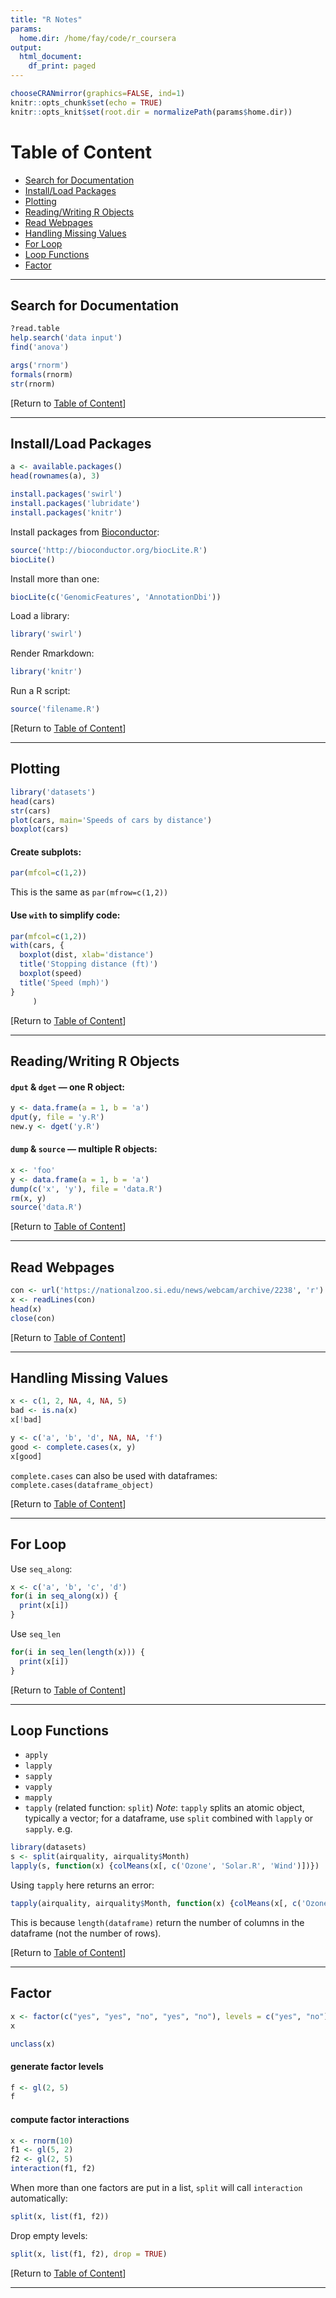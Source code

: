 ```yaml
---
title: "R Notes"
params:
  home.dir: /home/fay/code/r_coursera
output:
  html_document:
    df_print: paged
---
```


```r
chooseCRANmirror(graphics=FALSE, ind=1)
knitr::opts_chunk$set(echo = TRUE)
knitr::opts_knit$set(root.dir = normalizePath(params$home.dir)) 
```

# Table of Content
* [Search for Documentation]
* [Install/Load Packages]
* [Plotting]
* [Reading/Writing R Objects]
* [Read Webpages]
* [Handling Missing Values]
* [For Loop]
* [Loop Functions]
* [Factor]

***

## Search for Documentation
```r
?read.table
help.search('data input')
find('anova')

args('rnorm')
formals(rnorm)
str(rnorm)
```

[Return to [Table of Content]]

***

## Install/Load Packages
```r
a <- available.packages()
head(rownames(a), 3)
```

```r
install.packages('swirl')
install.packages('lubridate')
install.packages('knitr')
```
  
Install packages from [Bioconductor](http:www.bioconductor.org/install):
```r
source('http://bioconductor.org/biocLite.R')
biocLite()
```
  
Install more than one:
```r
biocLite(c('GenomicFeatures', 'AnnotationDbi'))
```
  
Load a library:
```r
library('swirl')
```

Render Rmarkdown:
```r
library('knitr')
```
  
Run a R script:
```r
source('filename.R')
```

[Return to [Table of Content]]

***

## Plotting
```r
library('datasets')
head(cars)
str(cars)
plot(cars, main='Speeds of cars by distance')
boxplot(cars)
```

#### Create subplots:
```r
par(mfcol=c(1,2))
```
This is the same as `par(mfrow=c(1,2))`
  
#### Use `with` to simplify code:
```r
par(mfcol=c(1,2))
with(cars, {
  boxplot(dist, xlab='distance')
  title('Stopping distance (ft)')
  boxplot(speed)
  title('Speed (mph)')
}
     )
```

[Return to [Table of Content]]

***

## Reading/Writing R Objects
#### `dput` & `dget` --- one R object:
```r
y <- data.frame(a = 1, b = 'a')
dput(y, file = 'y.R')
new.y <- dget('y.R')
```

#### `dump` & `source` --- multiple R objects:
```r
x <- 'foo'
y <- data.frame(a = 1, b = 'a')
dump(c('x', 'y'), file = 'data.R')
rm(x, y)
source('data.R')
```

[Return to [Table of Content]]

***

## Read Webpages
```r
con <- url('https://nationalzoo.si.edu/news/webcam/archive/2238', 'r')
x <- readLines(con)
head(x)
close(con)
```

[Return to [Table of Content]]

***

## Handling Missing Values
```r
x <- c(1, 2, NA, 4, NA, 5)
bad <- is.na(x)
x[!bad]
```

```r
y <- c('a', 'b', 'd', NA, NA, 'f')
good <- complete.cases(x, y)
x[good]
```

`complete.cases` can also be used with dataframes:
`complete.cases(dataframe_object)`

[Return to [Table of Content]]

***

## For Loop
Use `seq_along`:
```r
x <- c('a', 'b', 'c', 'd')
for(i in seq_along(x)) {
  print(x[i])
}
```

Use `seq_len`
```r
for(i in seq_len(length(x))) {
  print(x[i])
}
```

[Return to [Table of Content]]

***

## Loop Functions
* `apply`
* `lapply`
* `sapply`
* `vapply`
* `mapply`
* `tapply` (related function: `split`)
*Note*: `tapply` splits an atomic object, typically a vector; for a dataframe, use `split` combined with `lapply` or `sapply`. 
e.g.
```r
library(datasets)
s <- split(airquality, airquality$Month)
lapply(s, function(x) {colMeans(x[, c('Ozone', 'Solar.R', 'Wind')])})
```

Using `tapply` here returns an error:
```r
tapply(airquality, airquality$Month, function(x) {colMeans(x[, c('Ozone', 'Solar.R', 'Wind')])})
```
This is because `length(dataframe)` return the number of columns in the dataframe (not the number of rows).

[Return to [Table of Content]]

***

## Factor
```r
x <- factor(c("yes", "yes", "no", "yes", "no"), levels = c("yes", "no"))
x
```

```r
unclass(x)
```

#### generate factor levels
```r
f <- gl(2, 5)
f
```

#### compute factor interactions
```r
x <- rnorm(10)
f1 <- gl(5, 2)
f2 <- gl(2, 5)
interaction(f1, f2)
```

When more than one factors are put in a list, `split` will call `interaction` automatically:
```r
split(x, list(f1, f2))
```

Drop empty levels:
```r
split(x, list(f1, f2), drop = TRUE)
```
[Return to [Table of Content]]

***
